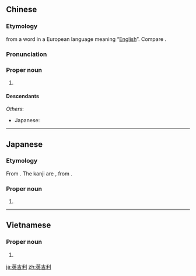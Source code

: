 ==Chinese==
{{zh-forms|type=12}}

===Etymology===
{{zh-psm}} from a word in a European language meaning “[[English]]”. Compare {{cog|en|English}}.

{{etystub|zh}}

===Pronunciation===
{{zh-pron
|m=Yīngjílì
|c=jing1 gat1 lei6
|mn=Eng-kiat-lī
|cat=pn
}}

===Proper noun===
{{zh-propn}}

# {{lb|zh|dated}} {{zh-alt-name|英格蘭|[[England]]}}

====Descendants====
{{CJKV||||Anh Cát Lợi}}
''Others'':
* Japanese: {{ja-r|英%吉%利|^イ%ギ%リス}}

{{zh-cat|England|Countries of Europe|Exonyms}}

----

==Japanese==
{{ja-kanjitab|yomi=irr|い|ぎ|りす|sort=いぎりす}}

===Etymology===
From {{der|ja|pt|inglês||[[English]]|sort=いぎりす}}. The kanji are {{ateji|sort=いぎりす}}, from {{der|ja|cmn|sort=いぎりす|英吉利||[[England]]|tr=Yīngjílì}}.

===Proper noun===
{{ja-pos|proper|イギリス}}

# {{rarespell|イギリス|lang=ja|sort=いぎりす}}

----

==Vietnamese==
{{vi-hantutab}}

===Proper noun===
{{vi-hantu}}

# {{han tu form of|Anh Cát Lợi|[[England]]}}

[[ja:英吉利]]
[[zh:英吉利]]